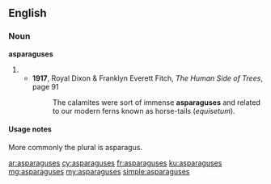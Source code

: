 ==English==

===Noun===
'''asparaguses'''

# {{plural of|asparagus}}
#* '''1917''', Royal Dixon & Franklyn Everett Fitch, ''The Human Side of Trees'', page 91
#*: The calamites were sort of immense '''asparaguses''' and related to our modern ferns known as horse-tails (''equisetum'').

====Usage notes====
More commonly the plural is asparagus.

[[ar:asparaguses]]
[[cy:asparaguses]]
[[fr:asparaguses]]
[[ku:asparaguses]]
[[mg:asparaguses]]
[[my:asparaguses]]
[[simple:asparaguses]]